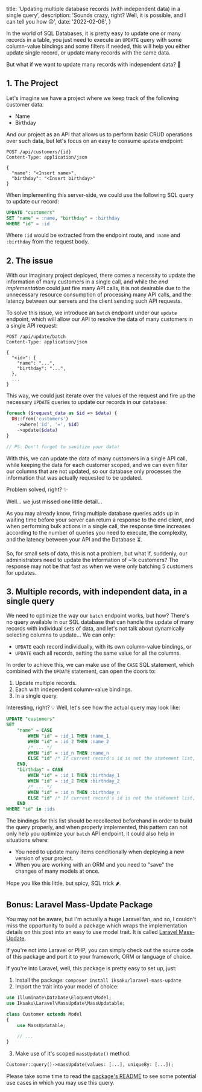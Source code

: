   title:
    'Updating multiple database records (with independent data) in a single query',
  description:
    'Sounds crazy, right? Well, it is possible, and I can tell you how 😉',
  date: '2022-02-06',
}

In the world of SQL Databases, it is pretty easy to update one or many records
in a table, you just need to execute an `UPDATE` query with some column-value
bindings and some filters if needed, this will help you either update single
record, or update many records with the same data.

But what if we want to update many records with independent data? 🤔

<!--more-->

## 1. The Project

Let's imagine we have a project where we keep track of the following customer
data:

- Name
- Birthday

And our project as an API that allows us to perform basic CRUD operations over
such data, but let's focus on an easy to consume `update` endpoint:

```http request
POST /api/customers/{id}
Content-Type: application/json

{
  "name": "<Insert name>",
  "birthday": "<Insert birthday>"
}
```

When implementing this server-side, we could use the following SQL query to
update our record:

```sql
UPDATE "customers"
SET "name" = :name, "birthday" = :birthday
WHERE "id" = :id
```

Where `:id` would be extracted from the endpoint route, and `:name` and
`:birthday` from the request body.

## 2. The issue

With our imaginary project deployed, there comes a necessity to update the
information of many customers in a single call, and while the _end
implementation_ could just fire many API calls, it is not desirable due to the
unnecessary resource consumption of processing many API calls, and the latency
between our servers and the client sending such API requests.

To solve this issue, we introduce an `batch` endpoint under our `update`
endpoint, which will allow our API to resolve the data of many customers in a
single API request:

```http request
POST /api/update/batch
Content-Type: application/json

{
  "<id>": {
    "name": "...",
    "birthday": "...",
  },
  ...
}
```

This way, we could just iterate over the values of the request and fire up the
necessary `UPDATE` queries to update our records in our database:

```php
foreach ($request_data as $id => $data) {
  DB::from('customers')
    ->where('id', '=', $id)
    ->update($data)
}

// PS: Don't forget to sanitize your data!
```

With this, we can update the data of many customers in a single API call, while
keeping the data for each customer scoped, and we can even filter our columns
that are not updated, so our database only processes the information that was
actually requested to be updated.

Problem solved, right? ✨

Well... we just missed one little detail...

As you may already know, firing multiple database queries adds up in waiting
time before your server can return a response to the end client, and when
performing bulk actions in a single call, the response time increases according
to the number of queries you need to execute, the complexity, and the latency
between your API and the Database ⏳.

So, for small sets of data, this is not a problem, but what if, suddenly, our
administrators need to update the information of ~1k customers? The response may
not be that fast as when we were only batching 5 customers for updates.

## 3. Multiple records, with independent data, in a single query

We need to optimize the way our `batch` endpoint works, but how? There's no
query available in our SQL database that can handle the update of many records
with individual sets of data, and let's not talk about dynamically selecting
columns to update... We can only:

- `UPDATE` each record individually, with its own column-value bindings, or
- `UPDATE` each all records, setting the same value for all the columns.

In order to achieve this, we can make use of the `CASE` SQL statement, which
combined with the `UPDATE` statement, can open the doors to:

1. Update multiple records.
2. Each with independent column-value bindings.
3. In a single query.

Interesting, right? 💡 Well, let's see how the actual query may look like:

```sql
UPDATE "customers"
SET
    "name" = CASE
        WHEN "id" = :id_1 THEN :name_1
        WHEN "id" = :id_2 THEN :name_2
        /* ... */
        WHEN "id" = :id_n THEN :name_n
        ELSE "id" /* If current record's id is not the statement list, then fallback to it's own value */
    END,
    "birthday" = CASE
        WHEN "id" = :id_1 THEN :birthday_1
        WHEN "id" = :id_2 THEN :birthday_2
        /* ... */
        WHEN "id" = :id_n THEN :birthday_n
        ELSE "id" /* If current record's id is not the statement list, then fallback to it's own value */
    END
WHERE "id" in :ids
```

The bindings for this list should be recollected beforehand in order to build
the query properly, and when properly implemented, this pattern can not only
help you optimize your `batch` API endpoint, it could also help in situations
where:

- You need to update many items conditionally when deploying a new version of
  your project.
- When you are working with an ORM and you need to "save" the changes of many
  models at once.

Hope you like this little, but spicy, SQL trick 🌶.

## Bonus: Laravel Mass-Update Package

You may not be aware, but I'm actually a huge Laravel fan, and so, I couldn't
miss the opportunity to build a package which wraps the implementation details
on this post into an easy to use model trait. It is called
[Laravel Mass-Update](https://github.com/iksaku/laravel-mass-update).

If you're not into Laravel or PHP, you can simply check out the source code of
this package and port it to your framework, ORM or language of choice.

If you're into Laravel, well, this package is pretty easy to set up, just:

1. Install the package: `composer install iksaku/laravel-mass-update`
2. Import the trait into your model of choice:

```php
use Illuminate\Database\Eloquent\Model;
use Iksaku\Laravel\MassUpdate\MassUpdatable;

class Customer extends Model
{
    use MassUpdatable;

    // ...
}
```

3. Make use of it's scoped `massUpdate()` method:

```php
Customer::query()->massUpdate(values: [...], uniqueBy: [...]);
```

Please take some time to read the
[package's README](https://github.com/iksaku/laravel-mass-update#readme) to see
some potential use cases in which you may use this query.
